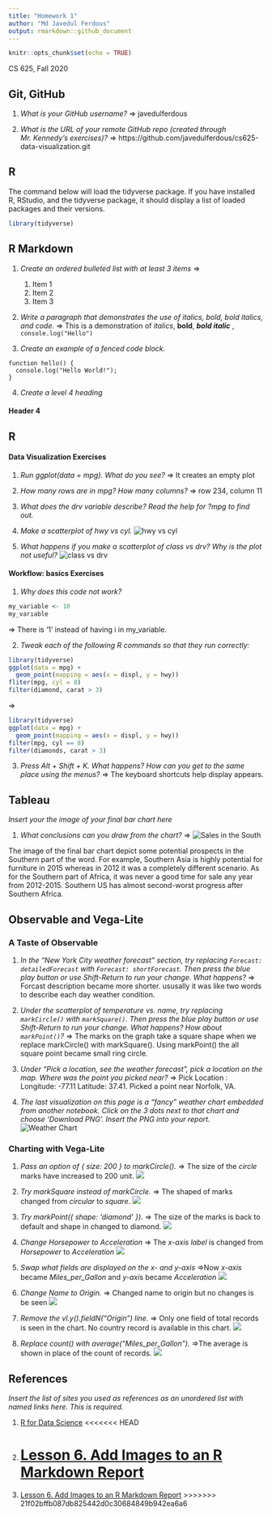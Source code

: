 ```yaml
---
title: "Homework 1"
author: "Md Javedul Ferdous"
output: rmarkdown::github_document
---
```


```r
knitr::opts_chunk$set(echo = TRUE)
```

CS 625, Fall 2020

## Git, GitHub

1. *What is your GitHub username?*
=> javedulferdous

2. *What is the URL of your remote GitHub repo (created through Mr. Kennedy's exercises)?*
=> https://github.com/javedulferdous/cs625-data-visualization.git

## R

The command below will load the tidyverse package.  If you have installed R, RStudio, and the tidyverse package, it should display a list of loaded packages and their versions.
```r
library(tidyverse)
```

## R Markdown 

1. *Create an ordered bulleted list with at least 3 items*
=> 
   1. Item 1
   2. Item 2
   3. Item 3

2. *Write a paragraph that demonstrates the use of italics, bold, bold italics, and code.*
=> This is a demonstration of *italics*, **bold**, **_bold italic_** , ```console.log("Hello") ```

3. *Create an example of a fenced code block.*

```
function hello() {
  console.log("Hello World!");
}
```

4. *Create a level 4 heading*

#### Header 4

## R 

#### Data Visualization Exercises

1. *Run ggplot(data = mpg). What do you see?*
=> It creates an empty plot

2. *How many rows are in mpg? How many columns?*
=> row 234, column 11

3. *What does the drv variable describe? Read the help for ?mpg to find out.*

4. *Make a scatterplot of hwy vs cyl.*
![hwy vs cyl](report_files/figure-gfm/Rplot.png)

5. *What happens if you make a scatterplot of class vs drv? Why is the plot not useful?*
![class vs drv](report_files/figure-gfm/Rplot01.png)

#### Workflow: basics Exercises

1. *Why does this code not work?*

```r
my_variable <- 10
my_varıable
```
=> There is '1' instead of having i in my_variable.

2. *Tweak each of the following R commands so that they run correctly:*

```r
library(tidyverse)
ggplot(data = mpg) + 
  geom_point(mapping = aes(x = displ, y = hwy))
fliter(mpg, cyl = 8)
filter(diamond, carat > 3)
```
=> 
```r
library(tidyverse)
ggplot(data = mpg) +
  geom_point(mapping = aes(x = displ, y = hwy))
filter(mpg, cyl == 8)
filter(diamonds, carat > 3)
```

3. *Press Alt + Shift + K. What happens? How can you get to the same place using the menus?*
=> The keyboard shortcuts help display appears.

## Tableau

*Insert your the image of your final bar chart here*

1. *What conclusions can you draw from the chart?*
=> ![Sales in the South](report_files/figure-gfm/Sales-in-the-South.png)

The image of the final bar chart depict some potential prospects in the Southern part of the word. For example, Southern Asia is highly potential for furniture in 2015 whereas in 2012 it was a completely different scenario. As for the Southern part of Africa, it was never a good time for sale any year from 2012-2015. Southern US has almost second-worst progress after Southern Africa.

## Observable and Vega-Lite

### A Taste of Observable

1. *In the "New York City weather forecast" section, try replacing `Forecast: detailedForecast` with `Forecast: shortForecast`. Then press the blue play button  or use Shift-Return to run your change. What happens?*
=> Forcast description became more shorter. ususally it was like two words to describe each day weather condition.

1. *Under the scatterplot of temperature vs. name, try replacing `markCircle()` with `markSquare()`. Then press the blue play button  or use Shift-Return to run your change. What happens? How about `markPoint()`?*
=> The marks on the graph take a square shape when we replace markCircle() with markSquare(). Using markPoint() the all square point became small ring circle.

1. *Under "Pick a location, see the weather forecast", pick a location on the map.  Where was the point you picked near?*
=> Pick Location : Longitude: -77.11     Latitude: 37.41.
   Picked a point near Norfolk, VA.


1. *The last visualization on this page is a "fancy" weather chart embedded from another notebook.  Click on the 3 dots next to that chart and choose 'Download PNG'.  Insert the PNG into your report.*
![Weather Chart](report_files/figure-gfm/a-taste-of-observable.png)

### Charting with Vega-Lite

1. *Pass an option of { size: 200 } to markCircle().*
=> The size of the *circle* marks have increased to 200 unit.
![](report_files/figure-gfm/vega-lite.png)

1. *Try markSquare instead of markCircle.*
=> The shaped of marks changed from *circular* to *square*.
![](report_files/figure-gfm/markSquare.png)

1. *Try markPoint({ shape: 'diamond' }).*
=> The size of the marks is back to default and shape in changed to diamond.
![](report_files/figure-gfm/diamond.png)

1. *Change Horsepower to Acceleration*
=> The *x-axis label* is changed from *Horsepower* to *Acceleration*
![](report_files/figure-gfm/Acceleration.png)

1. *Swap what fields are displayed on the x- and y-axis* 
=>Now *x-axis* became *Miles_per_Gallon* and *y-axi*s became *Acceleration*
![](report_files/figure-gfm/swap.png)

1. *Change Name to Origin.*
=> Changed name to origin but no changes is be seen
![](report_files/figure-gfm/origin.png)

1. *Remove the vl.y().fieldN("Origin") line.*
=> Only one field of total records is seen in the chart. No country record is available in this chart. 
![](report_files/figure-gfm/remove_y.png)

1. *Replace count() with average("Miles_per_Gallon").*
=>The average is shown in place of the count of records.
![](report_files/figure-gfm/average.png)

## References

*Insert the list of sites you used as references as an unordered list with named links here.  This is required.*

1. [R for Data Science](https://r4ds.had.co.nz/)
<<<<<<< HEAD
2. [Lesson 6. Add Images to an R Markdown Report](https://www.earthdatascience.org/courses/earth-analytics/document-your-science/add-images-to-rmarkdown-report/)
=======
2. [Lesson 6. Add Images to an R Markdown Report](https://www.earthdatascience.org/courses/earth-analytics/document-your-science/add-images-to-rmarkdown-report/)
>>>>>>> 21f02bffb087db825442d0c30684849b942ea6a6
